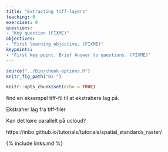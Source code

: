 ```yaml
---
title: "Extracting tiff-layers"
teaching: 0
exercises: 0
questions:
- "Key question (FIXME)"
objectives:
- "First learning objective. (FIXME)"
keypoints:
- "First key point. Brief Answer to questions. (FIXME)"
---
```


```r
source("../bin/chunk-options.R")
knitr_fig_path("01-")
```

```r
knitr::opts_chunk$set(echo = TRUE)
```

find en eksempel tiff-fil til at ekstrahere lag på.

Ekstraher lag fra tiff-filer

Kan det køre parallelt på ucloud?

https://inbo.github.io/tutorials/tutorials/spatial_standards_raster/

{% include links.md %}

